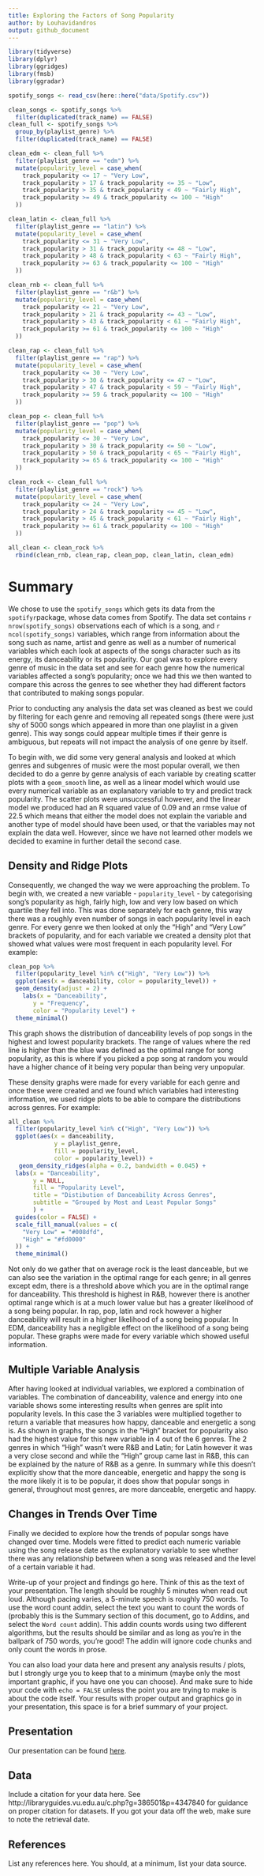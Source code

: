 ```yaml
---
title: Exploring the Factors of Song Popularity
author: by Louhavidandros
output: github_document
---
```


```r
library(tidyverse)
library(dplyr)
library(ggridges)
library(fmsb)
library(ggradar)
```

```r
spotify_songs <- read_csv(here::here("data/Spotify.csv"))
```

```r
clean_songs <- spotify_songs %>%
  filter(duplicated(track_name) == FALSE)
clean_full <- spotify_songs %>%
  group_by(playlist_genre) %>%
  filter(duplicated(track_name) == FALSE)
```

```r
clean_edm <- clean_full %>%
  filter(playlist_genre == "edm") %>%
  mutate(popularity_level = case_when(
    track_popularity <= 17 ~ "Very Low",
    track_popularity > 17 & track_popularity <= 35 ~ "Low",
    track_popularity > 35 & track_popularity < 49 ~ "Fairly High",
    track_popularity >= 49 & track_popularity <= 100 ~ "High"
  ))

clean_latin <- clean_full %>%
  filter(playlist_genre == "latin") %>%
  mutate(popularity_level = case_when(
    track_popularity <= 31 ~ "Very Low",
    track_popularity > 31 & track_popularity <= 48 ~ "Low",
    track_popularity > 48 & track_popularity < 63 ~ "Fairly High",
    track_popularity >= 63 & track_popularity <= 100 ~ "High"
  ))

clean_rnb <- clean_full %>%
  filter(playlist_genre == "r&b") %>%
  mutate(popularity_level = case_when(
    track_popularity <= 21 ~ "Very Low",
    track_popularity > 21 & track_popularity <= 43 ~ "Low",
    track_popularity > 43 & track_popularity < 61 ~ "Fairly High",
    track_popularity >= 61 & track_popularity <= 100 ~ "High"
  ))

clean_rap <- clean_full %>%
  filter(playlist_genre == "rap") %>%
  mutate(popularity_level = case_when(
    track_popularity <= 30 ~ "Very Low",
    track_popularity > 30 & track_popularity <= 47 ~ "Low",
    track_popularity > 47 & track_popularity < 59 ~ "Fairly High",
    track_popularity >= 59 & track_popularity <= 100 ~ "High"
  ))

clean_pop <- clean_full %>%
  filter(playlist_genre == "pop") %>%
  mutate(popularity_level = case_when(
    track_popularity <= 30 ~ "Very Low",
    track_popularity > 30 & track_popularity <= 50 ~ "Low",
    track_popularity > 50 & track_popularity < 65 ~ "Fairly High",
    track_popularity >= 65 & track_popularity <= 100 ~ "High"
  )) 

clean_rock <- clean_full %>%
  filter(playlist_genre == "rock") %>%
  mutate(popularity_level = case_when(
    track_popularity <= 24 ~ "Very Low",
    track_popularity > 24 & track_popularity <= 45 ~ "Low",
    track_popularity > 45 & track_popularity < 61 ~ "Fairly High",
    track_popularity >= 61 & track_popularity <= 100 ~ "High"
  )) 

all_clean <- clean_rock %>%
  rbind(clean_rnb, clean_rap, clean_pop, clean_latin, clean_edm)
```
# Summary

We chose to use the `spotify_songs` which gets its data from the `spotifyr`package, whose data comes from Spotify. The data set contains `r nrow(spotify_songs)` observations each of which is a song, and `r ncol(spotify_songs)` variables, which range from information about the song such as name, artist and genre as well as a number of numerical variables which each look at aspects of the songs character such as its energy, its danceability or its popularity. 
Our goal was to explore every genre of music in the data set and see for each genre how the numerical variables affected a song's popularity; once we had this we then wanted to compare this across the genres to see whether they had different factors that contributed to making songs popular.

Prior to conducting any analysis the data set was cleaned as best we could by filtering for each genre and removing all repeated songs (there were just shy of 5000 songs which appeared in more than one playlist in a given genre). This way songs could appear multiple times if their genre is ambiguous, but repeats will not impact the analysis of one genre by itself.

To begin with, we did some very general analysis and looked at which genres and subgenres of music were the most popular overall, we then decided to do a genre by genre analysis of each variable by creating scatter plots with a `geom_smooth` line, as well as a linear model which would use every numerical variable as an explanatory variable to try and predict track popularity. 
The scatter plots were unsuccessful however, and the linear model we produced had an R squared value of 0.09 and an rmse value of 22.5 which  means that either the model does not explain the variable and another type of model should have been used, or that the variables may not explain the data well. However, since we have not learned other models we decided to examine in further detail the second case.

## Density and Ridge Plots

Consequently, we changed the way we were approaching the problem. To begin with, we created a new variable - `popularity_level` - by categorising song's popularity as high, fairly high, low and very low based on which quartile they fell into. This was done separately for each genre, this way there was a roughly even number of songs in each popularity level in each genre.
For every genre we then looked at only the "High" and "Very Low" brackets of popularity, and for each variable we created a density plot that showed what values were most frequent in each popularity level. For example:


```r
clean_pop %>%
  filter(popularity_level %in% c("High", "Very Low")) %>%
  ggplot(aes(x = danceability, color = popularity_level)) +
  geom_density(adjust = 2) +
    labs(x = "Danceability",
       y = "Frequency",
       color = "Popularity Level") +
  theme_minimal()
```

This graph shows the distribution of danceability levels of pop songs in the highest and lowest popularity brackets. The range of values where the red line is higher than the blue was defined as the optimal range for song popularity, as this is where if you picked a pop song at random you would have a higher chance of it being very popular than being very unpopular. 

These density graphs were made for every variable for each genre and once these were created and we found which variables had interesting information, we used ridge plots to be able to compare the distributions across genres. For example:

```r
all_clean %>%
  filter(popularity_level %in% c("High", "Very Low")) %>%
  ggplot(aes(x = danceability,
             y = playlist_genre,
             fill = popularity_level,
             color = popularity_level)) +
   geom_density_ridges(alpha = 0.2, bandwidth = 0.045) +
  labs(x = "Danceability",
       y = NULL,
       fill = "Popularity Level",
       title = "Distibution of Danceability Across Genres",
       subtitle = "Grouped by Most and Least Popular Songs"
       ) +
  guides(color = FALSE) +
  scale_fill_manual(values = c(
    "Very Low" = "#008dfd",
    "High" = "#fd0000"
  )) +
  theme_minimal()
```

Not only do we gather that on average rock is the least danceable, but we can also see the variation in the optimal range for each genre; in all genres except edm, there is a threshold above which you are in the optimal range for danceability. This threshold is highest in R&B, however there is another optimal range which is at a much lower value but has a greater likelihood of a song being popular. In rap, pop, latin and rock however a higher danceability will result in a higher likelihood of a song being popular. In EDM, danceability has a negligible effect on the likelihood of a song being popular. These graphs were made for every variable which showed useful information.

## Multiple Variable Analysis
After having looked at individual variables, we explored a combination of variables. The combination of danceability, valence and energy into one variable shows some interesting results when genres are split into popularity levels. In this case the 3 variables were multiplied together to return a variable that measures how happy, danceable and energetic a song is. As shown in graphs, the songs in the "High" bracket for popularity also had the highest value for this new variable in 4 out of the 6 genres. The 2 genres in which "High" wasn't were R&B and Latin; for Latin however it was a very close second and while the "High" group came last in R&B, this can be explained by the nature of R&B as a genre. In summary while this doesn’t explicitly show that the more danceable, energetic and happy the song is the more likely it is to be popular, it does show that popular songs in general, throughout most genres, are more danceable, energetic and happy.

## Changes in Trends Over Time

Finally we decided to explore how the trends of popular songs have changed over time. Models were fitted to predict each numeric variable using the song release date as the explanatory variable to see whether there was any relationship between when a song was released and the level of a certain variable it had.






Write-up of your project and findings go here. 
Think of this as the text of your presentation. 
The length should be roughly 5 minutes when read out loud.
Although pacing varies, a 5-minute speech is roughly 750 words. 
To use the word count addin, select the text you want to count the words of (probably this is the 
Summary section of this document, go to Addins, and select the `Word count` addin).
This addin counts words using two different algorithms, but the results should be similar and as long as you're in the ballpark of 750 words, you're good! 
The addin will ignore code chunks and only count the words in prose.

You can also load your data here and present any analysis results / plots, but I strongly urge you to keep that to a minimum (maybe only the most important graphic, if you have one you can choose). 
And make sure to hide your code with  `echo = FALSE` unless the point you are trying to make is about the code itself.
Your results with proper output and graphics go in your presentation, this space is for a brief summary of your project.


## Presentation

Our presentation can be found [here](presentation/presentation.html).

## Data 

Include a citation for your data here. 
See http://libraryguides.vu.edu.au/c.php?g=386501&p=4347840 for guidance on proper citation for datasets. 
If you got your data off the web, make sure to note the retrieval date.

## References

List any references here. You should, at a minimum, list your data source.
